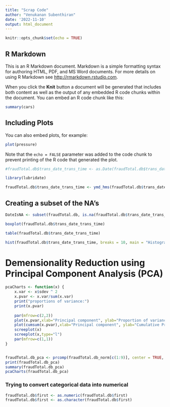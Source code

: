 ```yaml
---
title: "Scrap Code"
author: "Venukanan Subenthiran"
date: '2022-11-10'
output: html_document
---
```


```r
knitr::opts_chunk$set(echo = TRUE)
```

## R Markdown

This is an R Markdown document. Markdown is a simple formatting syntax for authoring HTML, PDF, and MS Word documents. For more details on using R Markdown see <http://rmarkdown.rstudio.com>.

When you click the **Knit** button a document will be generated that includes both content as well as the output of any embedded R code chunks within the document. You can embed an R code chunk like this:

```r
summary(cars)
```

## Including Plots

You can also embed plots, for example:

```r
plot(pressure)
```

Note that the `echo = FALSE` parameter was added to the code chunk to prevent printing of the R code that generated the plot.


```r
#fraudTotal.db$trans_date_trans_time <- as.Date(fraudTotal.db$trans_date_trans_time, format = "%Y-%m-%d %H:%M:%S")

library(lubridate)

fraudTotal.db$trans_date_trans_time <- ymd_hms(fraudTotal.db$trans_date_trans_time)

```

## Creating a subset of the NA's
```r
DateIsNA <- subset(fraudTotal.db, is.na(fraudTotal.db$trans_date_trans_time))


```

```r
boxplot(fraudTotal.db$trans_date_trans_time)
```

```r
table(fraudTotal.db$trans_date_trans_time)
```

```r
hist(fraudTotal.db$trans_date_trans_time, breaks = 10, main = "Histogram of Date/Time Collected", xlab = "trans_date_trans_time in Years")
```






# Demensionality Reduction using Principal Component Analysis (PCA)
```r

pcaCharts <- function(x) {
    x.var <- x$sdev ^ 2
    x.pvar <- x.var/sum(x.var)
    print("proportions of variance:")
    print(x.pvar)
    
    par(mfrow=c(2,2))
    plot(x.pvar,xlab="Principal component", ylab="Proportion of variance explained", ylim=c(0,1), type='b')
    plot(cumsum(x.pvar),xlab="Principal component", ylab="Cumulative Proportion of variance explained", ylim=c(0,1), type='b')
    screeplot(x)
    screeplot(x,type="l")
    par(mfrow=c(1,1))
}


fraudTotal.db_pca <- prcomp(fraudTotal.db_norm[c(1:9)], center = TRUE, scale. = TRUE)
print(fraudTotal.db_pca)
summary(fraudTotal.db_pca)
pcaCharts(fraudTotal.db_pca)

```


### Trying to convert categorical data into numerical
```r

fraudTotal.db$first <- as.numeric(fraudTotal.db$first)
fraudTotal.db$first <- as.character(fraudTotal.db$first)


```














